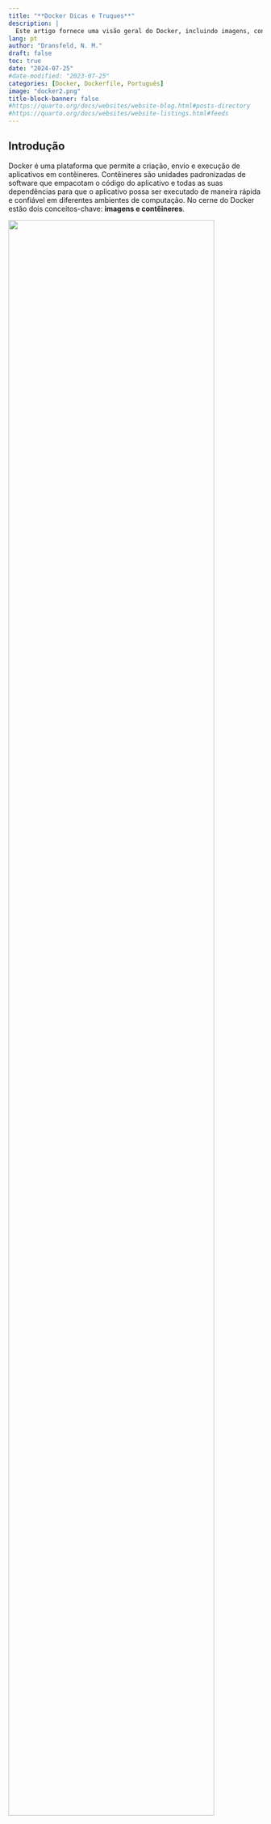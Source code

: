 ```yaml
---
title: "**Docker Dicas e Truques**"
description: |
  Este artigo fornece uma visão geral do Docker, incluindo imagens, contêineres, Dockerfile e principais comandos Docker.
lang: pt
author: "Dransfeld, N. M."
draft: false
toc: true
date: "2024-07-25"
#date-modified: "2023-07-25"
categories: [Docker, Dockerfile, Português]
image: "docker2.png"
title-block-banner: false
#https://quarto.org/docs/websites/website-blog.html#posts-directory
#https://quarto.org/docs/websites/website-listings.html#feeds
---
```


## Introdução

Docker é uma plataforma que permite a criação, envio e execução de aplicativos em contêineres. Contêineres são unidades padronizadas de software que empacotam o código do aplicativo e todas as suas dependências para que o aplicativo possa ser executado de maneira rápida e confiável em diferentes ambientes de computação. No cerne do Docker estão dois conceitos-chave: **imagens e contêineres**.

::: grid
::: {.g-col-12 }
![](containers3.png){fig-align="center" width="90%" fig-alt="Aplicativos nos contêineres Docker"}
:::
:::

## Imagens Docker

::: {style="text-align: justify"}
Uma imagem Docker é um pacote imutável que contém tudo o que é necessário para executar uma aplicação: código-fonte, bibliotecas, dependências, ferramentas e arquivos de configuração. As imagens são construídas a partir de um arquivo chamado Dockerfile, que contém uma lista de instruções sobre como criar a imagem.

Estrutura de uma Imagem Docker:

-   **Dockerfile:** Um arquivo de texto com comandos que a CLI do Docker pode executar para montar uma imagem. Cada comando no Dockerfile cria uma camada na imagem, que é uma maneira eficiente de fazer alterações sem recriar a imagem inteira.

-   **Base Image:** A imagem base é a camada inicial da imagem. Pode ser um sistema operacional básico ou uma imagem preexistente.

-   **Layers:** Cada instrução no Dockerfile cria uma nova camada na imagem. Por exemplo, a instalação de uma biblioteca ou a cópia de arquivos para o contêiner criam camadas separadas.

-   **Metadata:** Informações sobre a imagem, como autor, versão, descrição, etc., são incluídas no Dockerfile e armazenadas na imagem.
:::

## Contêineres Docker

::: {style="text-align: justify"}

Um contêiner é uma instância em execução de uma imagem Docker. Ele pode ser visto como um ambiente de execução leve e portátil que compartilha o kernel do sistema operacional host, mas é isolado dos demais processos do sistema.



Estrutura de Funcionamento de um Contêiner Docker:

-   **Inicialização do Contêiner:** Quando você executa um contêiner a partir de uma imagem, o Docker cria uma camada de escrita no topo das camadas da imagem e inicia um processo para executar a aplicação.

-   **Namespace Isolation:** Docker utiliza namespaces do kernel do Linux para fornecer um ambiente isolado para o contêiner. Isso inclui separação de rede, PID, montagens de sistema de arquivos e outros aspectos.

-   **Control Groups (cgroups):** Docker usa cgroups para limitar e monitorar o uso de recursos (CPU, memória, IO, etc.) por um contêiner.

-   **Union File System (UnionFS):** As imagens são construídas em camadas usando um sistema de arquivos union, que permite criar camadas de leitura e gravação de forma eficiente.

-   **Networking:** Contêineres podem ser conectados a várias redes virtuais. Docker configura automaticamente uma rede padrão, mas você pode definir redes personalizadas.

-   **Storage:** Contêineres usam volumes para persistir dados além do ciclo de vida do contêiner. Volumes podem ser montados em diferentes contêineres para compartilhar dados.

:::

## Principais Comandos Docker

::: {style="text-align: justify"}
Docker fornece uma variedade de comandos para gerenciar imagens, contêineres, volumes, redes e mais. Aqui estão alguns dos principais comandos Docker, junto com suas explicações:
:::

### Comandos de Imagem

-   **docker build:** Constrói uma imagem Docker a partir de um Dockerfile.
-   **docker pull:** Baixa uma imagem do Docker Hub ou de um registro de contêiner.
-   **docker push:** Envia uma imagem Docker para um registro.
-   **docker images:** Lista as imagens Docker no host.
-   **docker rmi:** Remove uma ou mais imagens Docker.
-   **docker tag:** Adiciona uma tag a uma imagem Docker.
-   **docker history:** Exibe o histórico de uma imagem Docker.
-   **docker save:** Salva uma ou mais imagens Docker em um arquivo tar.
-   **docker load:** Carrega uma ou mais imagens Docker de um arquivo tar.
-   **docker commit:** Cria uma nova imagem a partir de um contêiner em execução.
-   **docker inspect:** Exibe informações detalhadas sobre uma imagem Docker.
-   **docker search:** Procura imagens Docker em um registro.

### Comandos de Contêiner

-   **docker run:** Executa um contêiner a partir de uma imagem.
-   **docker start:** Inicia um contêiner parado.
-   **docker stop:** Para um contêiner em execução.
-   **docker restart:** Reinicia um contêiner.
-   **docker pause:** Pausa a execução de um contêiner.
-   **docker unpause:** Retoma a execução de um contêiner pausado.
-   **docker kill:** Força a parada de um contêiner.
-   **docker rm:** Remove um ou mais contêineres.
-   **docker ps:** Lista os contêineres em execução.
-   **docker ps -a:** Lista todos os contêineres no host.
-   **docker logs:** Exibe os logs de um contêiner.
-   **docker exec:** Executa um comando em um contêiner em execução.
-   **docker attach:** Conecta-se a um contêiner em execução.
-   **docker cp:** Copia arquivos entre o host e um contêiner.
-   **docker top:** Exibe os processos em execução em um contêiner.
-   **docker stats:** Exibe estatísticas de uso de recursos de um contêiner.
-   **docker inspect:** Exibe informações detalhadas sobre um contêiner.
-   **docker diff:** Exibe as alterações feitas em um contêiner.
-   **docker commit:** Cria uma nova imagem a partir de um contêiner em execução.

### Comandos de Rede

-   **docker network ls:** Lista as redes Docker no host.
-   **docker network create:** Cria uma nova rede Docker.
-   **docker network rm:** Remove uma ou mais redes Docker.
-   **docker network inspect:** Exibe informações detalhadas sobre uma rede Docker.
-   **docker network connect:** Conecta um contêiner a uma rede.
-   **docker network disconnect:** Desconecta um contêiner de uma rede.
-   **docker network prune:** Remove todas as redes não utilizadas.
-   **docker network inspect:** Exibe informações detalhadas sobre uma rede Docker.
-   **docker network connect:** Conecta um contêiner a uma rede.
-   **docker network disconnect:** Desconecta um contêiner de uma rede.
-   **docker network prune:** Remove todas as redes não utilizadas.

### Comandos de Volume

-   **docker volume ls:** Lista os volumes Docker no host.
-   **docker volume create:** Cria um novo volume Docker.
-   **docker volume rm:** Remove um ou mais volumes Docker.
-   **docker volume inspect:** Exibe informações detalhadas sobre um volume Docker.
-   **docker volume prune:** Remove todos os volumes não utilizados.

### Comandos de Registro

-   **docker login:** Faz login em um registro de contêiner.
-   **docker logout:** Faz logout de um registro de contêiner.
-   **docker search:** Procura imagens Docker em um registro.
-   **docker push:** Envia uma imagem Docker para um registro.
-   **docker pull:** Baixa uma imagem do Docker Hub ou de um registro de contêiner.
-   **docker tag:** Adiciona uma tag a uma imagem Docker.

### Comandos de Sistema

-   **docker info:** Exibe informações sobre o host Docker.
-   **docker version:** Exibe a versão do Docker instalada.
-   **docker system df:** Exibe informações sobre o uso de espaço no host.
-   **docker system prune:** Remove todos os contêineres parados, imagens não utilizadas, volumes e redes não utilizadas.
-   **docker system events:** Exibe eventos do sistema em tempo real.
-   **docker system info:** Exibe informações detalhadas sobre o sistema Docker.
-   **docker system top:** Exibe os processos em execução em todos os contêineres.

### Comandos de Configuração

-   **docker config ls:** Lista as configurações do Docker.
-   **docker config create:** Cria uma nova configuração do Docker.
-   **docker config rm:** Remove uma ou mais configurações do Docker.
-   **docker config inspect:** Exibe informações detalhadas sobre uma configuração do Docker.
-   **docker config export:** Exporta uma configuração do Docker para um arquivo.
-   **docker config import:** Importa uma configuração do Docker de um arquivo.
-   **docker config attach:** Anexa uma configuração a um serviço.
-   **docker config detach:** Desanexa uma configuração de um serviço.
-   **docker config prune:** Remove todas as configurações não utilizadas.
-   **docker config inspect:** Exibe informações detalhadas sobre uma configuração do Docker.

### Comandos de Logs e Inspeção

-   **docker logs:** Exibe os logs de um contêiner.
-   **docker logs -f:** Exibe os logs de um contêiner em tempo real.
-   **docker logs --tail:** Exibe as últimas linhas de logs de um contêiner.
-   **docker logs --since:** Exibe os logs de um contêiner desde um determinado momento.
-   **docker logs --until:** Exibe os logs de um contêiner até um determinado momento.
-   **docker stats:** Exibe estatísticas de uso de recursos de um contêiner.
-   **docker stats --all:** Exibe estatísticas de uso de recursos de todos os contêineres no host.
-   **docker stats --format:** Formata a saída das estatísticas de uso de recursos.
-   **docker stats --no-stream:** Exibe as estatísticas de uso de recursos uma única vez.
-   **docker stats --no-trunc:** Exibe as estatísticas de uso de recursos sem truncar os valores.

## Dockerfile

::: {style="text-align: justify"}
Um Dockerfile é um script de texto simples que contém uma série de instruções que a CLI do Docker (Interface de Linha de Comando) interpreta para criar uma imagem Docker. Ele define todos os passos necessários para criar uma imagem que pode ser usada para instanciar contêineres. Essencialmente, o Dockerfile automatiza a configuração e a montagem de um ambiente de execução de software.

**FROM:** Define a imagem base a partir da qual você está construindo. Esta é a primeira instrução de um Dockerfile.

``` bash
FROM ubuntu:20.04
```

**RUN:** Executa um comando no contêiner durante a construção da imagem. É usado para instalar pacotes e configurar o ambiente.

``` bash
RUN apt-get update && apt-get install -y python3
```

**COPY:** Copia arquivos ou diretórios do sistema de arquivos do host para o sistema de arquivos do contêiner.

``` bash
COPY . /app
```

**ADD:** Similar ao COPY, mas também pode descompactar arquivos locais e fazer download de URLs.

``` bash
ADD https://example.com/file.tar.gz /app/
```

**WORKDIR:** Define o diretório de trabalho para qualquer instrução RUN, CMD, ENTRYPOINT, COPY e ADD subsequente.

``` bash
WORKDIR /app
```

**CMD:** Fornece um comando padrão para ser executado quando um contêiner é iniciado a partir da imagem. Só pode haver um CMD por Dockerfile.

``` bash
CMD ["python3", "app.py"]
```

**ENTRYPOINT:** Define um comando que sempre será executado quando o contêiner iniciar. Pode ser combinado com CMD.

``` bash
ENTRYPOINT ["python3", "app.py"]
```

**ENV:** Define variáveis de ambiente.

``` bash
ENV APP_ENV=production
```

**EXPOSE:** Informa ao Docker que o contêiner escuta na(s) porta(s) especificada(s) em tempo de execução.

``` bash
EXPOSE 8080
```

**VOLUME:** Cria um ponto de montagem com o nome especificado e marca-o como um volume.

``` bash
VOLUME /data
```
:::

### Benefícios do Dockerfile

::: {style="text-align: justify"}
-   **Reprodutibilidade:** O Dockerfile permite que você defina o ambiente de execução de forma consistente, garantindo que a aplicação se comporte da mesma maneira em diferentes ambientes.
-   **Automatização:** O Dockerfile automatiza a configuração e a montagem de um ambiente de execução de software, economizando tempo e esforço.
-   **Controle de Versão:** O Dockerfile é um arquivo de texto simples que pode ser versionado e controlado com ferramentas de controle de versão como Git.
-   **Flexibilidade:** O Dockerfile oferece flexibilidade para personalizar o ambiente de execução da aplicação, adicionando ou removendo dependências conforme necessário.
-   **Eficiência:** O Dockerfile cria camadas de imagem que são reutilizadas entre builds, tornando o processo de construção mais eficiente.
-   **Padronização:** O Dockerfile permite padronizar a construção de imagens Docker em toda a organização, garantindo consistência e conformidade.
-   **Segurança:** O Dockerfile permite definir um ambiente de execução seguro, limitando as dependências e as permissões do contêiner.
-   **Portabilidade:** O Dockerfile facilita a migração de aplicativos entre diferentes ambientes de computação, garantindo que a aplicação se comporte da mesma maneira em qualquer lugar.
:::

## Docker Compose

::: {style="text-align: justify"}
Docker compose é uma ferramenta para definir e executar aplicativos Docker multi-contêiner em um único arquivo YAML. Ele permite que você defina a configuração de todos os serviços, redes e volumes em um único arquivo, facilitando a execução de aplicativos complexos com várias partes.

-   **docker-compose:** Define e executa aplicativos Docker multi-contêiner em um único arquivo YAML.
-   **docker-compose up:** Cria e inicia contêineres definidos em um arquivo docker-compose.yml.
-   **docker-compose down:** Para e remove contêineres definidos em um arquivo docker-compose.yml.
-   **docker-compose build:** Constrói ou reconstrói serviços definidos em um arquivo docker-compose.yml.
-   **docker-compose ps:** Lista os serviços definidos em um arquivo docker-compose.yml.
-   **docker-compose logs:** Exibe os logs de serviços definidos em um arquivo docker-compose.yml.
-   **docker-compose exec:** Executa um comando em um serviço definido em um arquivo docker-compose.yml.
-   **docker-compose pull:** Baixa as imagens dos serviços definidos em um arquivo docker-compose.yml.
-   **docker-compose restart:** Reinicia os serviços definidos em um arquivo docker-compose.yml.
-   **docker-compose stop:** Para os serviços definidos em um arquivo docker-compose.yml.
-   **docker-compose rm:** Remove os contêineres definidos em um arquivo docker-compose.yml.
-   **docker-compose config:** Valida e exibe a configuração de um arquivo docker-compose.yml.
-   **docker-compose events:** Exibe eventos de serviço em tempo real.
-   **docker-compose images:** Lista as imagens usadas pelos serviços definidos em um arquivo docker-compose.yml.
-   **docker-compose kill:** Força a parada dos serviços definidos em um arquivo docker-compose.yml.
-   **docker-compose pause:** Pausa os serviços definidos em um arquivo docker-compose.yml.

:::

## Conclusão

::: {style="text-align: justify"}
O Docker é uma ferramenta poderosa para executar aplicativos em contêineres, oferecendo portabilidade, eficiência e segurança. Com o Dockerfile, você pode definir o ambiente de execução de forma consistente e automatizada, garantindo que a aplicação se comporte da mesma maneira em diferentes ambientes. Esperamos que essas dicas e truques de Docker sejam úteis para você ao trabalhar com contêineres e imagens Docker.
:::: 

## Referências

-   [Docker Documentation](https://docs.docker.com/)
-   [Dockerfile Reference](https://docs.docker.com/engine/reference/builder/)
-   [Docker Overview](https://www.docker.com/resources/what-container)
-   [Docker Hub](https://hub.docker.com/)
-   [Docker Compose](https://docs.docker.com/compose/)

------------------------------------------------------------------------

**#Docker #Dockerfile #Microservices #DevOps**
